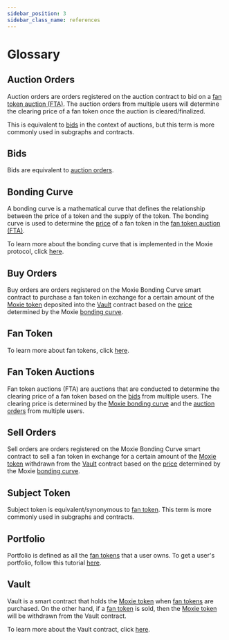 ```yaml
---
sidebar_position: 3
sidebar_class_name: references
---
```


# Glossary

## Auction Orders

Auction orders are orders registered on the auction contract to bid on a [fan token auction (FTA)](#fan-token-auctions). The auction orders from multiple users will determine the clearing price of a fan token once the auction is cleared/finalized.

This is equivalent to [bids](#bids) in the context of auctions, but this term is more commonly used in subgraphs and contracts.

## Bids

Bids are equivalent to [auction orders](#auction-orders).

## Bonding Curve

A bonding curve is a mathematical curve that defines the relationship between the price of a token and the supply of the token. The bonding curve is used to determine the [price](../use-cases/fan-tokens/04-get-the-price-of-certain-fan-token.mdx) of a fan token in the [fan token auction (FTA)](#fan-token-auctions).

To learn more about the bonding curve that is implemented in the Moxie protocol, click [here](https://build.moxie.xyz/the-moxie-protocol/moxie-protocol/fan-tokens#moxie-bonding-curves).

## Buy Orders

Buy orders are orders registered on the Moxie Bonding Curve smart contract to purchase a fan token in exchange for a certain amount of the [Moxie token](https://build.moxie.xyz/the-moxie-protocol/moxie-token) deposited into the [Vault](#vault) contract based on the [price](../use-cases/fan-tokens/04-get-the-price-of-certain-fan-token.mdx) determined by the Moxie [bonding curve](#bonding-curve).

## Fan Token

To learn more about fan tokens, click [here](https://build.moxie.xyz/the-moxie-protocol/moxie-protocol/fan-tokens).

## Fan Token Auctions

Fan token auctions (FTA) are auctions that are conducted to determine the clearing price of a fan token based on the [bids](#bids) from multiple users. The clearing price is determined by the [Moxie bonding curve](#bonding-curve) and the [auction orders](#auction-orders) from multiple users.

## Sell Orders

Sell orders are orders registered on the Moxie Bonding Curve smart contract to sell a fan token in exchange for a certain amount of the [Moxie token](#vault) withdrawn from the [Vault](../contract/03-references/08-vault.mdx) contract based on the [price](../use-cases/fan-tokens/04-get-the-price-of-certain-fan-token.mdx) determined by the Moxie [bonding curve](#bonding-curve).

## Subject Token

Subject token is equivalent/synonymous to [fan token](#fan-token). This term is more commonly used in subgraphs and contracts.

## Portfolio

Portfolio is defined as all the [fan tokens](#fan-token) that a user owns. To get a user's portfolio, follow this tutorial [here](../use-cases/users/01-get-all-fan-tokens-owned-by-users.mdx).

## Vault

Vault is a smart contract that holds the [Moxie token](https://build.moxie.xyz/the-moxie-protocol/moxie-token) when [fan tokens](#fan-token) are purchased. On the other hand, if a [fan token](#fan-token) is sold, then the [Moxie token](https://build.moxie.xyz/the-moxie-protocol/moxie-token) will be withdrawn from the Vault contract.

To learn more about the Vault contract, click [here](../contract/03-references/08-vault.mdx).
